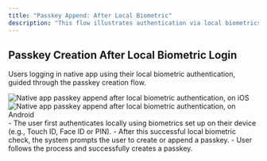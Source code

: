 ```yaml
---
title: "Passkey Append: After Local Biometric"
description: "This flow illustrates authentication via local biometrics, such as fingerprint or facial recognition. This process ties the new device or authentication method to the user's existing account to enable future passwordless login."
---
```


## Passkey Creation After Local Biometric Login

Users logging in native app using their local biometric authentication, guided through the passkey creation flow.

<Tabs>
<Tab title="iOS">
    <Frame caption="Native: iOS passkey append after local biometric authentication">
        <img
            src="/images/authentication-flow/native-app/append-after-local-biometric-ios-native.png"
            alt="Native app passkey append after local biometric authentication, on iOS"
        />
    </Frame>
</Tab>

  <Tab title="Android">
    <Frame caption="Native: Android passkey append after local biometric authentication">
      <img src="/images/authentication-flow/native-app/append-after-local-biometric-android-native.png" alt="Native app passkey append after local biometric authentication, on Android" />
    </Frame>
  </Tab>
</Tabs>

<Steps>
     <Step title="Login app using local biometric, followed by passkey append">
        - The user first authenticates locally using biometrics set up on their device (e.g., Touch ID, Face ID or PIN).
        - After this successful local biometric check, the system prompts the user to create or append a passkey.
        - User follows the process and successfully creates a passkey. 
    </Step>

</Steps>

